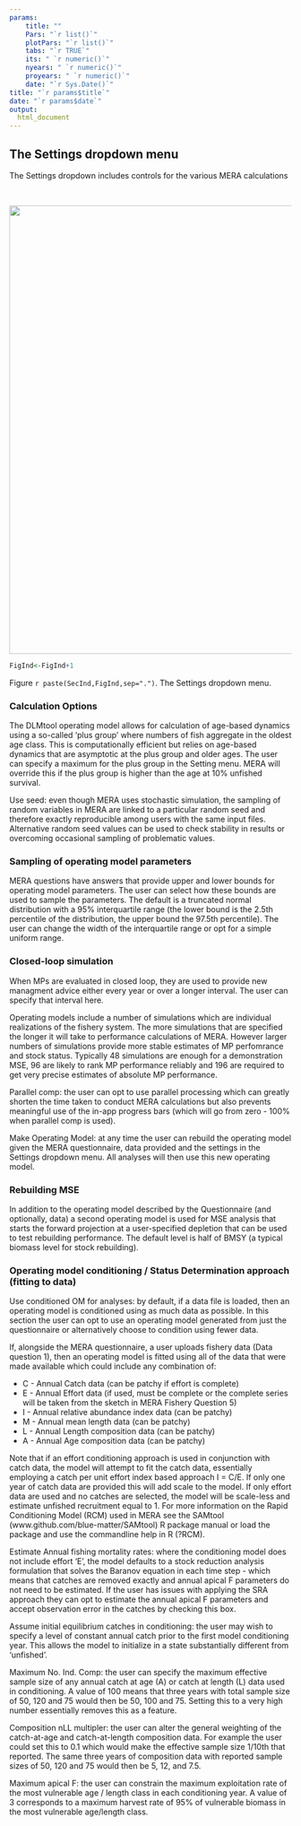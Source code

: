 ```yaml
---
params: 
    title: ""
    Pars: "`r list()`"
    plotPars: "`r list()`"
    tabs: "`r TRUE`"
    its: " `r numeric()`"
    nyears: " `r numeric()`"
    proyears: " `r numeric()`"
    date: "`r Sys.Date()`"
title: "`r params$title`"
date: "`r params$date`"
output:
  html_document
---
```


## The Settings dropdown menu

The Settings dropdown includes controls for the various MERA calculations


<br />

<img src="./Images/Settings_dropdown.jpg" width="800">

```r

FigInd<-FigInd+1

```

Figure `r paste(SecInd,FigInd,sep=".")`. The Settings dropdown menu. 


### Calculation Options

The DLMtool operating model allows for calculation of age-based dynamics using a so-called 'plus group' where numbers of fish aggregate in the oldest age class. This is computationally efficient but relies on age-based dynamics that are asymptotic at the plus group and older ages. The user can specify a maximum for the plus group in the Setting menu. MERA will override this if the plus group is higher than the age at 10% unfished survival.  

Use seed: even though MERA uses stochastic simulation, the sampling of random variables in MERA are linked to a particular random seed and therefore exactly reproducible among users with the same input files. Alternative random seed values can be used to check stability in results or overcoming occasional sampling of problematic values. 

### Sampling of operating model parameters

MERA questions have answers that provide upper and lower bounds for operating model parameters. The user can select how these bounds are used to sample the parameters. The default is a truncated normal distribution with a 95% interquartile range (the lower bound is the 2.5th percentile of the distribution, the upper bound the 97.5th percentile). The user can change the width of the interquartile range or opt for a simple uniform range. 

### Closed-loop simulation

When MPs are evaluated in closed loop, they are used to provide new managment advice either every year or over a longer interval. The user can specify that interval here. 

Operating models include a number of simulations which are individual realizations of the fishery system. The more simulations that are specified the longer it will take to performance calculations of MERA. However larger numbers of simulations provide more stable estimates of MP perfomrance and stock status. Typically 48 simulations are enough for a demonstration MSE, 96 are likely to rank MP performance reliably and 196 are required to get very precise estimates of absolute MP performance. 

Parallel comp: the user can opt to use parallel processing which can greatly shorten the time taken to conduct MERA calculations but also prevents meaningful use of the in-app progress bars (which will go from zero - 100% when parallel comp is used).

Make Operating Model: at any time the user can rebuild the operating model given the MERA questionnaire, data provided and the settings in the Settings dropdown menu. All analyses will then use this new operating model. 

### Rebuilding MSE

In addition to the operating model described by the Questionnaire (and optionally, data) a second operating model is used for MSE analysis that starts the forward projection at a user-specified depletion that can be used to test rebuilding performance. The default level is half of BMSY (a typical biomass level for stock rebuilding). 

### Operating model conditioning / Status Determination approach (fitting to data)

Use conditioned OM for analyses: by default, if a data file is loaded, then an operating model is conditioned using as much data as possible. In this section the user can opt to use an operating model generated from just the questionnaire or alternatively choose to condition using fewer data. 

If, alongside the MERA questionnaire, a user uploads fishery data (Data question 1), then an operating model is fitted using all of the data that were made available which could include any combination of: 

* C - Annual Catch data (can be patchy if effort is complete)
* E - Annual Effort data (if used, must be complete or the complete series will be taken from the sketch in MERA Fishery Question 5)
* I - Annual relative abundance index data (can be patchy)
* M - Annual mean length data (can be patchy)
* L - Annual Length composition data (can be patchy)
* A - Annual Age composition data (can be patchy)

Note that if an effort conditioning approach is used in conjunction with catch data, the model will attempt to fit the catch data, essentially employing a catch per unit effort index based approach I = C/E. If only one year of catch data are provided this will add scale to the model. If only effort data are used and no catches are selected, the model will be scale-less and estimate unfished recruitment equal to 1. For more information on the Rapid Conditioning Model (RCM) used in MERA see the SAMtool (www.github.com/blue-matter/SAMtool) R package manual or load the package and use the commandline help in R (?RCM). 

Estimate Annual fishing mortality rates: where the conditioning model does not include effort 'E', the model defaults to a stock reduction analysis formulation that solves the Baranov equation in each time step - which means that catches are removed exactly and annual apical F parameters do not need to be estimated. If the user has issues with applying the SRA approach they can opt to estimate the annual apical F parameters and accept observation error in the catches by checking this box.

Assume initial equilibrium catches in conditioning: the user may wish to specify a level of constant annual catch prior to the first model conditioning year. This allows the model to initialize in a state substantially different from 'unfished'. 

Maximum No. Ind. Comp: the user can specify the maximum  effective sample size of any annual catch at age (A) or catch at length (L) data used in conditioning. A value of 100 means that three years with total sample size of 50, 120 and 75 would then be 50, 100 and 75. Setting this to a very high number essentially removes this as a feature. 

Composition nLL multipler: the user can alter the general weighting of the catch-at-age and catch-at-length composition data. For example the user could set this to 0.1 which would make the effective sample size 1/10th that reported. The same three years of composition data with reported sample sizes of 50, 120 and 75 would then be 5, 12, and 7.5.

Maximum apical F: the user can constrain the maximum exploitation rate of the most vulnerable age / length class in each conditioning year. A value of 3 corresponds to a maximum harvest rate of 95% of vulnerable biomass in the most vulnerable age/length class. 


